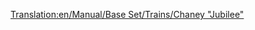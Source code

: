 [[Translation:en/Manual/Base Set/Trains/Chaney "Jubilee"]]
{{nl/Manual/Base Set/Trains/Treinen|Naam=Chaney "Jubilee"
|Afbeelding=[[File:en/Manual/Base Set/Trains/Chaneyjubilee.png]]
|Kosten=£15,234 ($30.468)
|Snelheid=112 km/h (70 mph)
|Gewicht=131 t
|Kracht=1,000 hp (746 kW)
|Onderhoudskosten=£1,968 ($3.936)
|Ontworpen=1934
|Levensduur=21
|Capaciteit=n.v.t.
|Omschrijving=Een TTD locomotief uit de gematigde klimaat van de middenrangen. Niet zo goedkoop als de Kirby Paul Tank, en niet zo snel of krachtig als de Ginzu A4. Maar blijft bruikbaar als je kiest voor balans.
|Real-life=Dit is de [http://en.wikipedia.org/wiki/LMS_Jubilee_Class LMS Stanier "Jubilee" (EN)], een locomotive gemaakt voor 2de class passagierstransport. Een mogelijke equivalent zou de "Jubilee Class" zijn.
}}